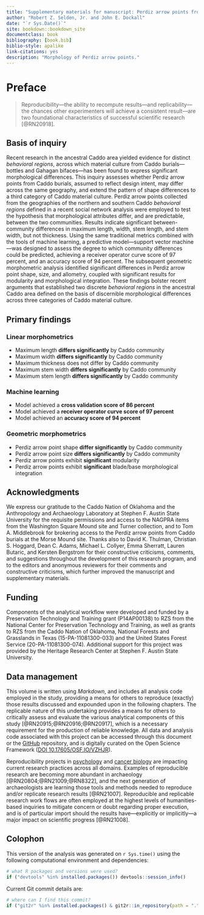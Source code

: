 ```yaml
--- 
title: "Supplementary materials for manuscript: Perdiz arrow points from Caddo burial contexts aid in defining discrete behavioral regions"
author: "Robert Z. Selden, Jr. and John E. Dockall"
date: "`r Sys.Date()`"
site: bookdown::bookdown_site
documentclass: book
bibliography: [book.bib]
biblio-style: apalike
link-citations: yes
description: "Morphology of Perdiz arrow points."
---
```


# Preface {-}

>Reproducibility---the ability to recompute results---and replicability---the chances other experimenters will achieve a consistent result---are two foundational characteristics of successful scientific research [@RN20918].

## Basis of inquiry

Recent research in the ancestral Caddo area yielded evidence for distinct _behavioral regions_, across which material culture from Caddo burials—bottles and Gahagan bifaces—has been found to express significant morphological differences. This inquiry assesses whether Perdiz arrow points from Caddo burials, assumed to reflect design intent, may differ across the same geography, and extend the pattern of shape differences to a third category of Caddo material culture. Perdiz arrow points collected from the geographies of the northern and southern Caddo _behavioral regions_ defined in a recent social network analysis were employed to test the hypothesis that morphological attributes differ, and are predictable, between the two communities. Results indicate significant between-community differences in maximum length, width, stem length, and stem width, but not thickness. Using the same traditional metrics combined with the tools of machine learning, a predictive model---support vector machine---was designed to assess the degree to which community differences could be predicted, achieving a receiver operator curve score of 97 percent, and an accuracy score of 94 percent. The subsequent geometric morphometric analysis identified significant differences in Perdiz arrow point shape, size, and allometry, coupled with significant results for modularity and morphological integration. These findings bolster recent arguments that established two discrete _behavioral regions_ in the ancestral Caddo area defined on the basis of discernible morphological differences across three categories of Caddo material culture.

## Primary findings

### Linear morphometrics

* Maximum length **differs significantly** by Caddo community
* Maximum width **differs significantly** by Caddo community
* Maximum thickness does not differ by Caddo community
* Maximum stem width **differs significantly** by Caddo community
* Maximum stem length **differs significantly** by Caddo community

### Machine learning

* Model achieved a **cross validation score of 86 percent**
* Model achieved a **receiver operator curve score of 97 percent**
* Model achieved an **accuracy score of 94 percent**

### Geometric morphometrics

* Perdiz arrow point shape **differ significantly** by Caddo community
* Perdiz arrow point size **differs significantly** by Caddo community
* Perdiz arrow points exhibit **significant** modularity
* Perdiz arrow points exhibit **significant** blade/base morphological integration

## Acknowledgments

We express our gratitude to the Caddo Nation of Oklahoma and the Anthropology and Archaeology Laboratory at Stephen F. Austin State University for the requisite permissions and access to the NAGPRA items from the Washington Square Mound site and Turner collection, and to Tom A. Middlebrook for brokering access to the Perdiz arrow points from Caddo burials at the Morse Mound site. Thanks also to David K. Thulman, Christian S. Hoggard, Dean C. Adams, Michael L. Collyer, Emma Sherratt, Lauren Butaric, and Kersten Bergstrom for their constructive criticisms, comments, and suggestions throughout the development of this research program, and to the editors and anonymous reviewers for their comments and constructive criticisms, which further improved the manuscript and supplementary materials.

## Funding

Components of the analytical workflow were developed and funded by a Preservation Technology and Training grant (P14AP00138) to RZS from the National Center for Preservation Technology and Training, as well as grants to RZS from the Caddo Nation of Oklahoma, National Forests and Grasslands in Texas (15-PA-11081300-033) and the United States Forest Service (20-PA-11081300-074). Additional support for this project was provided by the Heritage Research Center at Stephen F. Austin State University.

## Data management

This volume is written using _Markdown_, and includes all analysis code employed in the study, providing a means for others to reproduce (exactly) those results discussed and expounded upon in the following chapters. The replicable nature of this undertaking provides a means for others to critically assess and evaluate the various analytical components of this study [@RN20915;@RN20916;@RN20917], which is a necessary requirement for the production of reliable knowledge. All data and analysis code associated with this project can be accessed through this document or the [GitHub](https://seldenlab.github.io/perdiz3/) repository, and is digitally curated on the Open Science Framework ([DOI 10.17605/OSF.IO/VZHJR](https://osf.io/vzhjr/)).

Reproducibility projects in [psychology](https://osf.io/ezcuj/) and [cancer biology](https://www.cos.io/rpcb) are impacting current research practices across all domains. Examples of reproducible research are becoming more abundant in archaeology [@RN20804;@RN21009;@RN8322], and the next generation of archaeologists are learning those tools and methods needed to reproduce and/or replicate research results [@RN21007]. Reproducible and replicable research work flows are often employed at the highest levels of humanities-based inquiries to mitigate concern or doubt regarding proper execution, and is of particular import should the results have—explicitly or implicitly—a major impact on scientific progress [@RN21008].

## Colophon

This version of the analysis was generated on `r Sys.time()` using the following computational environment and dependencies: 

```r
# what R packages and versions were used?
if ("devtools" %in% installed.packages()) devtools::session_info()
```

Current Git commit details are:

```r
# where can I find this commit? 
if ("git2r" %in% installed.packages() & git2r::in_repository(path = ".")) git2r::repository(here::here())  
```
